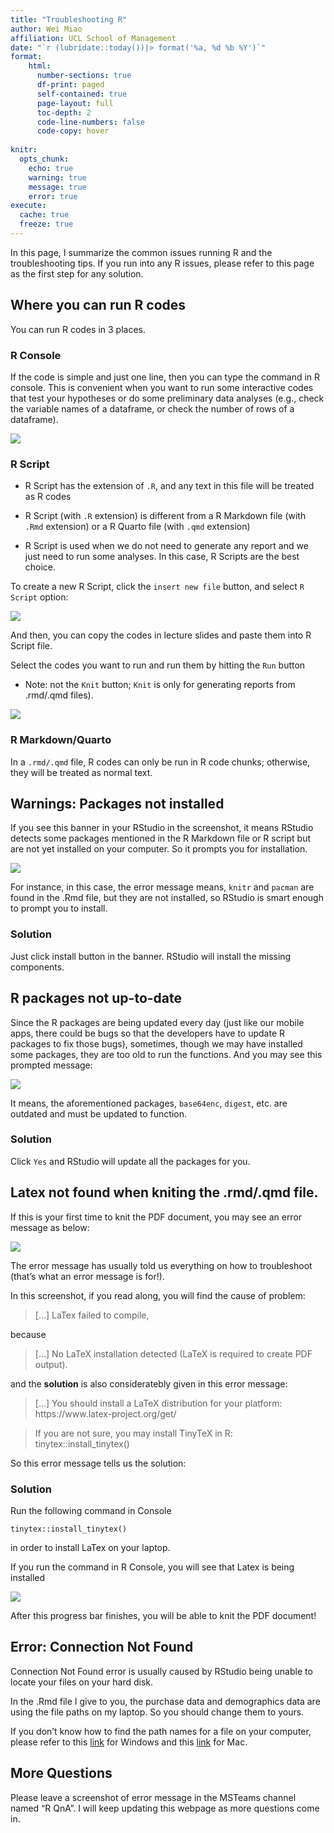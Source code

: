 ```yaml
---
title: "Troubleshooting R"
author: Wei Miao
affiliation: UCL School of Management
date: "`r (lubridate::today())|> format('%a, %d %b %Y')`"
format:
    html:
      number-sections: true
      df-print: paged
      self-contained: true
      page-layout: full
      toc-depth: 2
      code-line-numbers: false
      code-copy: hover
      
knitr:
  opts_chunk:
    echo: true
    warning: true
    message: true
    error: true
execute: 
  cache: true
  freeze: true
---
```


In this page, I summarize the common issues running R and the troubleshooting tips. If you run into any R issues, please refer to this page as the first step for any solution. 



## Where you can run R codes

You can run R codes in 3 places.

### R Console

If the code is simple and just one line, then you can type the command in R console. This is convenient when you want to run some interactive codes that test your hypotheses or do some preliminary data analyses (e.g., check the variable names of a dataframe, or check the number of rows of a dataframe).

![](images/class5_RConsole.png)


### R Script

- R Script has the extension of `.R`, and any text in this file will be treated as R codes

- R Script (with `.R` extension) is different from a R Markdown file (with `.Rmd` extension) or a R Quarto file (with `.qmd` extension)

- R Script is used when we do not need to generate any report and we just need to run some analyses. In this case, R Scripts are the best choice.

To create a new R Script, click the `insert new file` button, and select `R Script` option:

![](images/class5_addRScript.png)

And then, you can copy the codes in lecture slides and paste them into R Script file. 

Select the codes you want to run and run them by hitting the `Run` button

- Note: not the `Knit` button; `Knit` is only for generating reports from .rmd/.qmd files). 

![](images/class5_RScript.png)

### R Markdown/Quarto

In a `.rmd/.qmd` file, R codes can only be run in R code chunks; otherwise, they will be treated as normal text.


## Warnings: Packages not installed

If you see this banner in your RStudio in the screenshot, it means RStudio detects some packages mentioned in the R Markdown file or R script but are not yet installed on your computer. So it prompts you for installation.

![](images/class5_RErrorPackageNotInstalled.png)

For instance, in this case, the error message means, `knitr` and `pacman` are found in the .Rmd file, but they are not installed, so RStudio is smart enough to prompt you to install. 

:::{.callout-notes}
### Solution
Just click install button in the banner. RStudio will install the missing components.
:::


## R packages not up-to-date

Since the R packages are being updated every day (just like our mobile apps, there could be bugs so that the developers have to update R packages to fix those bugs), sometimes, though we may have installed some packages, they are too old to run the functions. And you may see this prompted message:

![](images/class5_RErrorPackageNeedsUpdated.png)

It means, the aforementioned packages, `base64enc`, `digest`, etc. are outdated and must be updated to function. 

:::{.callout-notes}
### Solution 

Click `Yes` and RStudio will update all the packages for you.

:::



## Latex not found when kniting the .rmd/.qmd file.

If this is your first time to knit the PDF document, you may see an error message as below:

![](images/class5_RErrorLatexNotFound.png)


The error message has usually told us everything on how to troubleshoot (that's what an error message is for!).

In this screenshot, if you read along, you will find the cause of problem: 

>[...] LaTex failed to compile, 

because

> [...] No LaTeX installation detected (LaTeX is required to create PDF output).

and the **solution** is also consideratebly given in this error message:

> [...] You should install a LaTeX distribution for your platform: https://www.latex-project.org/get/

>  If you are not sure, you may install TinyTeX in R: tinytex::install_tinytex()

So this error message tells us the solution: 

:::{.callout-notes}
### Solution

Run the following command in Console

`tinytex::install_tinytex()`

in order to install LaTex on your laptop.

:::


If you run the command in R Console, you will see that Latex is being installed 

![](images/Class5_RErrorInstallTinyTex.png)

After this progress bar finishes, you will be able to knit the PDF document!

## Error: Connection Not Found

Connection Not Found error is usually caused by RStudio being unable to locate your files on your hard disk. 

In the .Rmd file I give to you, the purchase data and demographics data are using the file paths on my laptop. So you should change them to yours.

If you don't know how to find the path names for a file on your computer, please refer to this [link](https://www.sony.com/electronics/support/articles/00015251) for Windows and this [link](https://macpaw.com/how-to/get-file-path-mac) for Mac. 


## More Questions

Please leave a screenshot of error message in the MSTeams channel named "R QnA". I will keep updating this webpage as more questions come in.
